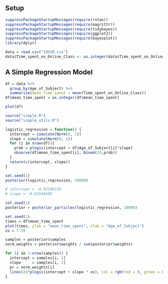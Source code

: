 ## Setup

```r
suppressPackageStartupMessages(require(rstan))
suppressPackageStartupMessages(require(magrittr))
suppressPackageStartupMessages(require(tidybayes))
suppressPackageStartupMessages(require(ggplot2))
suppressPackageStartupMessages(require(bayesplot))
library(dplyr)
```

```r
data = read.csv("19SSR.csv")
data$Time_spent_on_Online_Class <- as.integer(data$Time_spent_on_Online_Class)
```

## A Simple Regression Model

```r
df = data %>%
  group_by(Age_of_Subject) %>%
  summarize(mean_time_spent = mean(Time_spent_on_Online_Class))
df$mean_time_spent = as.integer(df$mean_time_spent)
```

```r
plot(df)
```

```r
source("simple.R")
source("simple_utils.R")
```

```r
logistic_regression = function() {
  intercept = simulate(Norm(0, 1))
  slope = simulate(Norm(0, 1))
  for (i in nrow(df)){
    prob = plogis(intercept + df$Age_of_Subject[i]*slope)
    observe(df$mean_time_spent[i], Binom(24,prob))
  }
  return(c(intercept, slope))
}
```

```r
set.seed(1)
posterior(logistic_regression, 10000)
```

```r
# intercept = -0.03198158
# slope = -0.03546699
```

```r
set.seed(1)
posterior = posterior_particles(logistic_regression, 10000)
```

```r
set.seed(1)
times = df$mean_time_spent
plot(times, ylab = "mean_time_spent", xlab = "Age_of_Subject")
xs = 7:59

samples = posterior$samples 
norm_weights = posterior$weights / sum(posterior$weights)

for (i in 1:nrow(samples)) {
  intercept = samples[i, 1]
  slope     = samples[i, 2]
  pr = norm_weights[i]
  lines(24*plogis(intercept + slope * xs), col = rgb(red = 0, green = 0, blue = 0, alpha = pr*20))
}
```

